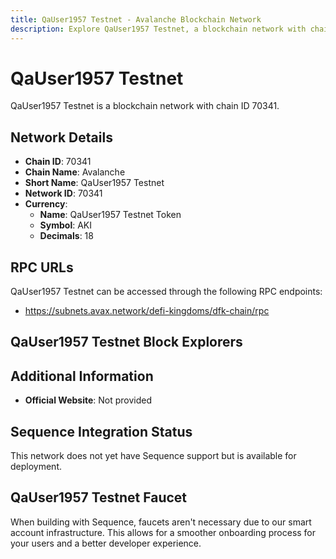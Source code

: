 ```yaml
--- 
title: QaUser1957 Testnet - Avalanche Blockchain Network
description: Explore QaUser1957 Testnet, a blockchain network with chain ID 70341. Learn about its native currency, QaUser1957 Testnet Token, and how to interact with the network.
---
```


# QaUser1957 Testnet

QaUser1957 Testnet is a blockchain network with chain ID 70341.

## Network Details

- **Chain ID**: 70341
- **Chain Name**: Avalanche
- **Short Name**: QaUser1957 Testnet
- **Network ID**: 70341
- **Currency**: 
  - **Name**: QaUser1957 Testnet Token
  - **Symbol**: AKI
  - **Decimals**: 18

## RPC URLs

QaUser1957 Testnet can be accessed through the following RPC endpoints:

- https://subnets.avax.network/defi-kingdoms/dfk-chain/rpc

## QaUser1957 Testnet Block Explorers



## Additional Information

- **Official Website**: Not provided

## Sequence Integration Status

This network does not yet have Sequence support but is available for deployment.

## QaUser1957 Testnet Faucet

When building with Sequence, faucets aren't necessary due to our smart account infrastructure. This allows for a smoother onboarding process for your users and a better developer experience.
